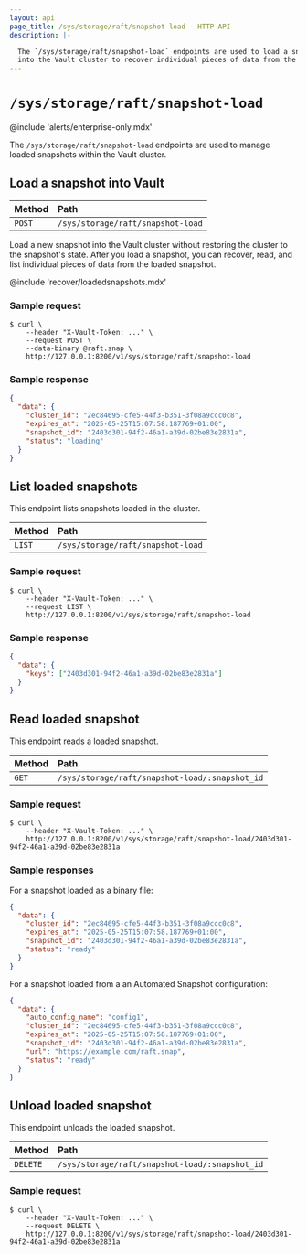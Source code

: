 ```yaml
---
layout: api
page_title: /sys/storage/raft/snapshot-load - HTTP API
description: |-

  The `/sys/storage/raft/snapshot-load` endpoints are used to load a snapshot
  into the Vault cluster to recover individual pieces of data from the snapshot.
---
```


# `/sys/storage/raft/snapshot-load`

@include 'alerts/enterprise-only.mdx'

The `/sys/storage/raft/snapshot-load` endpoints are used to manage loaded
snapshots within the Vault cluster.

## Load a snapshot into Vault


| Method | Path                                           |
| :----- | :--------------------------------------------- |
| `POST` | `/sys/storage/raft/snapshot-load` |

Load a new snapshot into the Vault cluster without restoring the cluster to the
snapshot's state. After you load a snapshot, you can recover, read, and list
individual pieces of data from the loaded snapshot.

@include 'recover/loadedsnapshots.mdx'

### Sample request

```shell-session
$ curl \
    --header "X-Vault-Token: ..." \
    --request POST \
    --data-binary @raft.snap \
    http://127.0.0.1:8200/v1/sys/storage/raft/snapshot-load
```


### Sample response

```json
{
  "data": {
    "cluster_id": "2ec84695-cfe5-44f3-b351-3f08a9ccc0c8",
    "expires_at": "2025-05-25T15:07:58.187769+01:00",
    "snapshot_id": "2403d301-94f2-46a1-a39d-02be83e2831a",
    "status": "loading"
  }
}
```

## List loaded snapshots

This endpoint lists snapshots loaded in the cluster.

| Method | Path                                     |
| :----- | :--------------------------------------- |
| `LIST` | `/sys/storage/raft/snapshot-load` |

### Sample request

```shell-session
$ curl \
    --header "X-Vault-Token: ..." \
    --request LIST \
    http://127.0.0.1:8200/v1/sys/storage/raft/snapshot-load
```

### Sample response

```json
{
  "data": {
    "keys": ["2403d301-94f2-46a1-a39d-02be83e2831a"]
  }
}
```

## Read loaded snapshot

This endpoint reads a loaded snapshot.

| Method | Path                                           |
| :----- | :--------------------------------------------- |
| `GET`  | `/sys/storage/raft/snapshot-load/:snapshot_id` |

### Sample request

```shell-session
$ curl \
    --header "X-Vault-Token: ..." \
    http://127.0.0.1:8200/v1/sys/storage/raft/snapshot-load/2403d301-94f2-46a1-a39d-02be83e2831a
```

### Sample responses

For a snapshot loaded as a binary file:

```json
{
  "data": {
    "cluster_id": "2ec84695-cfe5-44f3-b351-3f08a9ccc0c8",
    "expires_at": "2025-05-25T15:07:58.187769+01:00",
    "snapshot_id": "2403d301-94f2-46a1-a39d-02be83e2831a",
    "status": "ready"
  }
}
```

For a snapshot loaded from a an Automated Snapshot configuration:

```json
{
  "data": {
    "auto_config_name": "config1",
    "cluster_id": "2ec84695-cfe5-44f3-b351-3f08a9ccc0c8",
    "expires_at": "2025-05-25T15:07:58.187769+01:00",
    "snapshot_id": "2403d301-94f2-46a1-a39d-02be83e2831a",
    "url": "https://example.com/raft.snap",
    "status": "ready"
  }
}
```

## Unload loaded snapshot

This endpoint unloads the loaded snapshot.

| Method   | Path                                           |
| :------- | :--------------------------------------------- |
| `DELETE` | `/sys/storage/raft/snapshot-load/:snapshot_id` |

### Sample request

```shell-session
$ curl \
    --header "X-Vault-Token: ..." \
    --request DELETE \
    http://127.0.0.1:8200/v1/sys/storage/raft/snapshot-load/2403d301-94f2-46a1-a39d-02be83e2831a
```
